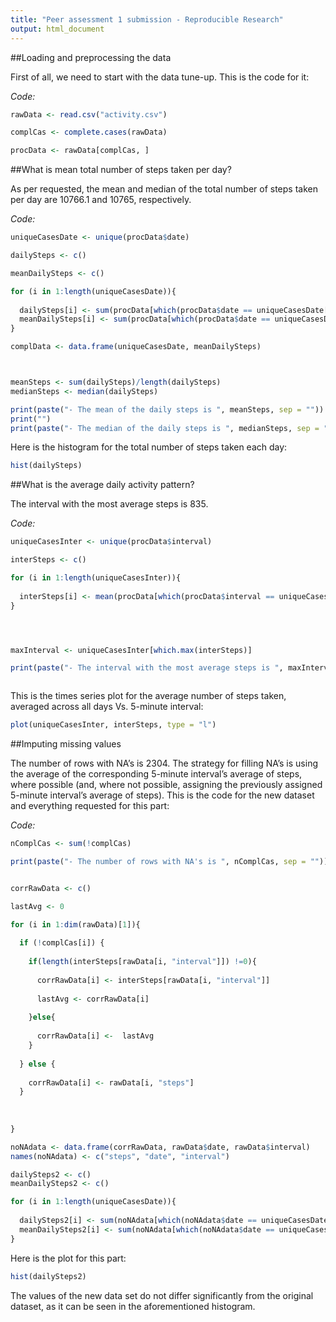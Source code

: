 ```yaml
---
title: "Peer assessment 1 submission - Reproducible Research"
output: html_document
---
```



##Loading and preprocessing the data

First of all, we need to start with the data tune-up.  This is the code for it: 

*Code:*

```r
rawData <- read.csv("activity.csv")

complCas <- complete.cases(rawData)

procData <- rawData[complCas, ]
```


##What is mean total number of steps taken per day?

As per requested, the mean and median of the total number of steps taken per day are 10766.1 and 10765, respectively. 


*Code:*

```r
uniqueCasesDate <- unique(procData$date)

dailySteps <- c()

meanDailySteps <- c()

for (i in 1:length(uniqueCasesDate)){
  
  dailySteps[i] <- sum(procData[which(procData$date == uniqueCasesDate[i]),"steps"])
  meanDailySteps[i] <- sum(procData[which(procData$date == uniqueCasesDate[i]),"steps"])/length(procData[which(procData$date == uniqueCasesDate[i]),"steps"])
}

complData <- data.frame(uniqueCasesDate, meanDailySteps)



meanSteps <- sum(dailySteps)/length(dailySteps)
medianSteps <- median(dailySteps)

print(paste("- The mean of the daily steps is ", meanSteps, sep = ""))
print("")
print(paste("- The median of the daily steps is ", medianSteps, sep = ""))

```




Here is the histogram for the total number of steps taken each day: 

```r
hist(dailySteps)
```

##What is the average daily activity pattern?

The interval with the most average steps is 835. 






*Code:*

```r

uniqueCasesInter <- unique(procData$interval)

interSteps <- c()

for (i in 1:length(uniqueCasesInter)){
  
  interSteps[i] <- mean(procData[which(procData$interval == uniqueCasesInter[i]),"steps"])#/length(procData[which(procData$interval == uniqueCasesInter[i]),"steps"])
}




maxInterval <- uniqueCasesInter[which.max(interSteps)]

print(paste("- The interval with the most average steps is ", maxInterval, sep = ""))



```


This is the times series plot for the average number of steps taken, averaged across all days Vs. 5-minute interval:

```r
plot(uniqueCasesInter, interSteps, type = "l")
```



##Imputing missing values

The number of rows with NA's is 2304. The strategy for filling NA's is using the average of the corresponding 5-minute interval's average of steps, where possible (and, where not possible, assigning the previously assigned 5-minute interval's average of steps). This is the code for the new dataset and everything requested for this part:

*Code:*


```r



nComplCas <- sum(!complCas)

print(paste("- The number of rows with NA's is ", nComplCas, sep = ""))


corrRawData <- c()

lastAvg <- 0

for (i in 1:dim(rawData)[1]){
  
  if (!complCas[i]) {
    
    if(length(interSteps[rawData[i, "interval"]]) !=0){
      
      corrRawData[i] <- interSteps[rawData[i, "interval"]]
      
      lastAvg <- corrRawData[i]
      
    }else{
      
      corrRawData[i] <-  lastAvg
    }
    
  } else {
    
    corrRawData[i] <- rawData[i, "steps"]
  }
  
  
  
}

noNAdata <- data.frame(corrRawData, rawData$date, rawData$interval)
names(noNAdata) <- c("steps", "date", "interval")

dailySteps2 <- c()
meanDailySteps2 <- c()

for (i in 1:length(uniqueCasesDate)){
  
  dailySteps2[i] <- sum(noNAdata[which(noNAdata$date == uniqueCasesDate[i]),"steps"])
  meanDailySteps2[i] <- sum(noNAdata[which(noNAdata$date == uniqueCasesDate[i]),"steps"])/length(procData[which(procData$date == uniqueCasesDate[i]),"steps"])
}


```

Here is the plot for this part:



```r
hist(dailySteps2)
```


The values of the new data set do not differ significantly from the original dataset, as it can be seen in the aforementioned histogram.



